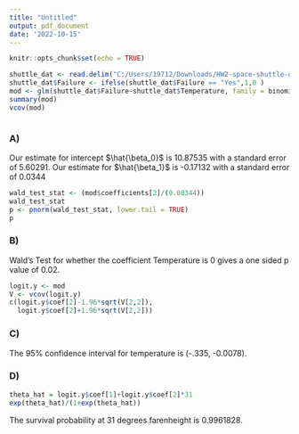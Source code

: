 ---
title: "Untitled"
output: pdf_document
date: '2022-10-15'
---

```{r setup, include=FALSE}
knitr::opts_chunk$set(echo = TRUE)
```

```{r}
shuttle_dat <- read.delim("C:/Users/19712/Downloads/HW2-space-shuttle-data.txt")
shuttle_dat$Failure <- ifelse(shuttle_dat$Failure == "Yes",1,0 )
mod <- glm(shuttle_dat$Failure~shuttle_dat$Temperature, family = binomial)
summary(mod)
vcov(mod)



```
### A)
Our estimate for intercept $\hat{\beta_0}$ is 10.87535 with a standard error of 5.60291. Our estimate for $\hat{\beta_1}$ is -0.17132 with a standard error of 0.0344

```{r}
wald_test_stat <- (mod$coefficients[2]/(0.08344))
wald_test_stat
p <- pnorm(wald_test_stat, lower.tail = TRUE)
p
```
### B) 
 Wald's Test for whether the coefficient Temperature is 0 gives a one sided p value of 0.02. 

```{r}
logit.y <- mod
V <- vcov(logit.y)
c(logit.y$coef[2]-1.96*sqrt(V[2,2]), 
  logit.y$coef[2]+1.96*sqrt(V[2,2]))

```

### C) 

The 95% confidence interval for temperature is (-.335, -0.0078).

### D) 
```{r}
theta_hat = logit.y$coef[1]+logit.y$coef[2]*31
exp(theta_hat)/(1+exp(theta_hat))
```
The survival probability at 31 degrees farenheight is 0.9961828. 
